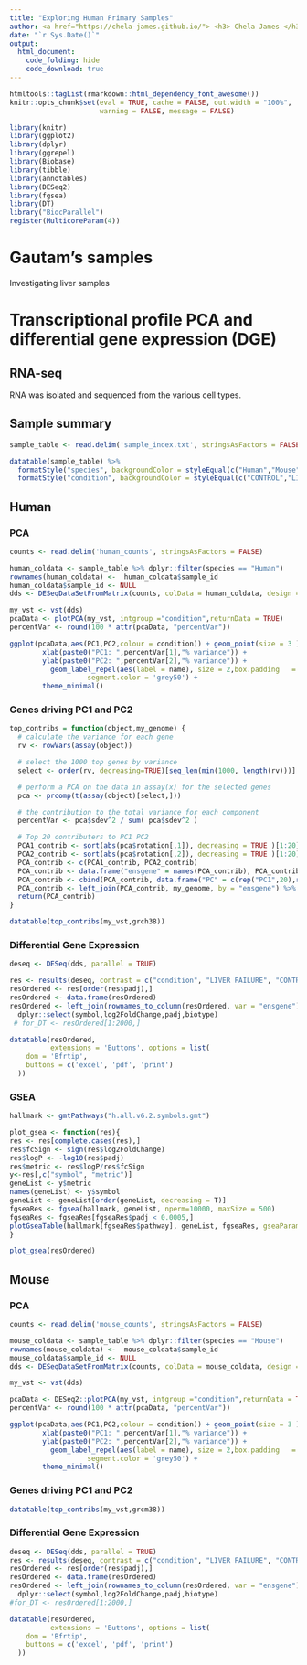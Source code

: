 ```yaml
---
title: "Exploring Human Primary Samples"
author: <a href="https://chela-james.github.io/"> <h3> Chela James </h3> </a> \newline Cancer Institute, UCL, UK
date: "`r Sys.Date()`"
output:
  html_document:
    code_folding: hide
    code_download: true
---
```


```r
htmltools::tagList(rmarkdown::html_dependency_font_awesome())
knitr::opts_chunk$set(eval = TRUE, cache = FALSE, out.width = "100%",
                      warning = FALSE, message = FALSE)
```


```r
library(knitr)
library(ggplot2)
library(dplyr)
library(ggrepel)
library(Biobase)
library(tibble)
library(annotables)
library(DESeq2)
library(fgsea)
library(DT)
library("BiocParallel")
register(MulticoreParam(4))
```

# Gautam's samples 

Investigating liver samples

# Transcriptional profile PCA and differential gene expression (DGE)

## RNA-seq

RNA was isolated and sequenced from the various cell types.

## Sample summary

```r
sample_table <- read.delim('sample_index.txt', stringsAsFactors = FALSE)

datatable(sample_table) %>% 
  formatStyle("species", backgroundColor = styleEqual(c("Human","Mouse"), c("#EAD3BF","#AA9486"))) %>%
  formatStyle("condition", backgroundColor = styleEqual(c("CONTROL","LIVER FAILURE"), c("#9986A5","#79402E")))

```

## Human
### PCA

```r
counts <- read.delim('human_counts', stringsAsFactors = FALSE)

human_coldata <- sample_table %>% dplyr::filter(species == "Human")
rownames(human_coldata) <-  human_coldata$sample_id
human_coldata$sample_id <- NULL
dds <- DESeqDataSetFromMatrix(counts, colData = human_coldata, design = ~condition)

my_vst <- vst(dds)
pcaData <- plotPCA(my_vst, intgroup ="condition",returnData = TRUE)
percentVar <- round(100 * attr(pcaData, "percentVar"))

ggplot(pcaData,aes(PC1,PC2,colour = condition)) + geom_point(size = 3 ) +
        xlab(paste0("PC1: ",percentVar[1],"% variance")) +
        ylab(paste0("PC2: ",percentVar[2],"% variance")) + 
          geom_label_repel(aes(label = name), size = 2,box.padding   = 0.1,point.padding = 0.1,
                   segment.color = 'grey50') +
        theme_minimal()

```

### Genes driving PC1 and PC2

```r
top_contribs = function(object,my_genome) {
  # calculate the variance for each gene
  rv <- rowVars(assay(object))

  # select the 1000 top genes by variance
  select <- order(rv, decreasing=TRUE)[seq_len(min(1000, length(rv)))]

  # perform a PCA on the data in assay(x) for the selected genes
  pca <- prcomp(t(assay(object)[select,]))

  # the contribution to the total variance for each component
  percentVar <- pca$sdev^2 / sum( pca$sdev^2 )

  # Top 20 contributers to PC1 PC2
  PCA1_contrib <- sort(abs(pca$rotation[,1]), decreasing = TRUE )[1:20]
  PCA2_contrib <- sort(abs(pca$rotation[,2]), decreasing = TRUE )[1:20]
  PCA_contrib <- c(PCA1_contrib, PCA2_contrib)
  PCA_contrib <- data.frame("ensgene" = names(PCA_contrib), PCA_contrib)
  PCA_contrib <- cbind(PCA_contrib, data.frame("PC" = c(rep("PC1",20),rep("PC2","20"))))
  PCA_contrib <- left_join(PCA_contrib, my_genome, by = "ensgene") %>% dplyr::select("PC","symbol", "biotype")
  return(PCA_contrib)
}

datatable(top_contribs(my_vst,grch38))

```

### Differential Gene Expression

```r
deseq <- DESeq(dds, parallel = TRUE)

res <- results(deseq, contrast = c("condition", "LIVER FAILURE", "CONTROL"))
resOrdered <- res[order(res$padj),]
resOrdered <- data.frame(resOrdered)
resOrdered <- left_join(rownames_to_column(resOrdered, var = "ensgene"), grch38, by = "ensgene") %>% 
  dplyr::select(symbol,log2FoldChange,padj,biotype)
 # for_DT <- resOrdered[1:2000,]

datatable(resOrdered, 
          extensions = 'Buttons', options = list(
    dom = 'Bfrtip',
    buttons = c('excel', 'pdf', 'print')
  ))
```

### GSEA

```r

hallmark <- gmtPathways("h.all.v6.2.symbols.gmt")

plot_gsea <- function(res){
res <- res[complete.cases(res),]
res$fcSign <- sign(res$log2FoldChange)
res$logP <- -log10(res$padj)
res$metric <- res$logP/res$fcSign
y<-res[,c("symbol", "metric")]
geneList <- y$metric
names(geneList) <- y$symbol
geneList <- geneList[order(geneList, decreasing = T)]
fgseaRes <- fgsea(hallmark, geneList, nperm=10000, maxSize = 500)
fgseaRes <- fgseaRes[fgseaRes$padj < 0.0005,]
plotGseaTable(hallmark[fgseaRes$pathway], geneList, fgseaRes, gseaParam = 0.4)
}

plot_gsea(resOrdered)
```

## Mouse
### PCA

```r
counts <- read.delim('mouse_counts', stringsAsFactors = FALSE)

mouse_coldata <- sample_table %>% dplyr::filter(species == "Mouse")
rownames(mouse_coldata) <-  mouse_coldata$sample_id
mouse_coldata$sample_id <- NULL
dds <- DESeqDataSetFromMatrix(counts, colData = mouse_coldata, design = ~condition)

my_vst <- vst(dds)

pcaData <- DESeq2::plotPCA(my_vst, intgroup ="condition",returnData = TRUE)
percentVar <- round(100 * attr(pcaData, "percentVar"))

ggplot(pcaData,aes(PC1,PC2,colour = condition)) + geom_point(size = 3 ) +
        xlab(paste0("PC1: ",percentVar[1],"% variance")) +
        ylab(paste0("PC2: ",percentVar[2],"% variance")) + 
          geom_label_repel(aes(label = name), size = 2,box.padding   = 0.1,point.padding = 0.1,
                   segment.color = 'grey50') +
        theme_minimal()

```

### Genes driving PC1 and PC2

```r
datatable(top_contribs(my_vst,grcm38))
```

### Differential Gene Expression


```r
deseq <- DESeq(dds, parallel = TRUE)
res <- results(deseq, contrast = c("condition", "LIVER FAILURE", "CONTROL"))
resOrdered <- res[order(res$padj),]
resOrdered <- data.frame(resOrdered)
resOrdered <- left_join(rownames_to_column(resOrdered, var = "ensgene"), grcm38, by = "ensgene") %>% 
  dplyr::select(symbol,log2FoldChange,padj,biotype)
#for_DT <- resOrdered[1:2000,]

datatable(resOrdered, 
          extensions = 'Buttons', options = list(
    dom = 'Bfrtip',
    buttons = c('excel', 'pdf', 'print')
  ))
```


